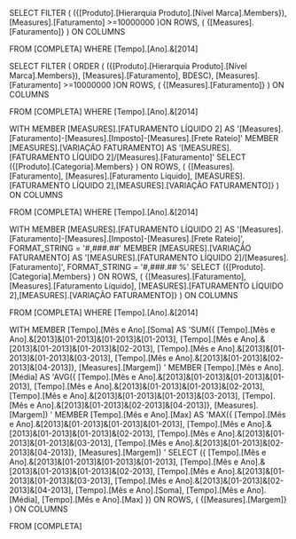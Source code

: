SELECT 
FILTER
(
	({[Produto].[Hierarquia Produto].[Nível Marca].Members}),
	[Measures].[Faturamento] >=10000000
)ON ROWS,
(
	{[Measures].[Faturamento]}
) ON COLUMNS

FROM [COMPLETA] WHERE [Tempo].[Ano].&[2014]

SELECT 
FILTER (
ORDER (
	({[Produto].[Hierarquia Produto].[Nível Marca].Members}),
	[Measures].[Faturamento], BDESC),
	[Measures].[Faturamento] >=10000000
)ON ROWS,
(
	{[Measures].[Faturamento]}
) ON COLUMNS

FROM [COMPLETA] WHERE [Tempo].[Ano].&[2014]

WITH 
	MEMBER [MEASURES].[FATURAMENTO LÍQUIDO 2] AS '[Measures].[Faturamento]-[Measures].[Imposto]-[Measures].[Frete Rateio]'
	MEMBER [MEASURES].[VARIAÇÃO FATURAMENTO] AS '[MEASURES].[FATURAMENTO LÍQUIDO 2]/[Measures].[Faturamento]'
SELECT 
({[Produto].[Categoria].Members}
) ON ROWS,
(
	{[Measures].[Faturamento], [Measures].[Faturamento Líquido], [MEASURES].[FATURAMENTO LÍQUIDO 2],[MEASURES].[VARIAÇÃO FATURAMENTO]}
) ON COLUMNS

FROM [COMPLETA] WHERE [Tempo].[Ano].&[2014]

WITH 
	MEMBER [MEASURES].[FATURAMENTO LÍQUIDO 2] AS '[Measures].[Faturamento]-[Measures].[Imposto]-[Measures].[Frete Rateio]',
		FORMAT_STRING = '#,###.##'
	MEMBER [MEASURES].[VARIAÇÃO FATURAMENTO] AS '[MEASURES].[FATURAMENTO LÍQUIDO 2]/[Measures].[Faturamento]',
		FORMAT_STRING = '#,###.## %'
SELECT 
({[Produto].[Categoria].Members}
) ON ROWS,
(
	{[Measures].[Faturamento], [Measures].[Faturamento Líquido], [MEASURES].[FATURAMENTO LÍQUIDO 2],[MEASURES].[VARIAÇÃO FATURAMENTO]}
) ON COLUMNS

FROM [COMPLETA] WHERE [Tempo].[Ano].&[2014]

WITH MEMBER
[Tempo].[Mês e Ano].[Soma] AS 'SUM({
	[Tempo].[Mês e Ano].&[2013]&[01-2013]&[01-2013]&[01-2013],
	[Tempo].[Mês e Ano].&[2013]&[01-2013]&[01-2013]&[02-2013],
	[Tempo].[Mês e Ano].&[2013]&[01-2013]&[01-2013]&[03-2013],
	[Tempo].[Mês e Ano].&[2013]&[01-2013]&[02-2013]&[04-2013]}, [Measures].[Margem])
'
MEMBER
[Tempo].[Mês e Ano].[Média] AS 'AVG({
	[Tempo].[Mês e Ano].&[2013]&[01-2013]&[01-2013]&[01-2013],
	[Tempo].[Mês e Ano].&[2013]&[01-2013]&[01-2013]&[02-2013],
	[Tempo].[Mês e Ano].&[2013]&[01-2013]&[01-2013]&[03-2013],
	[Tempo].[Mês e Ano].&[2013]&[01-2013]&[02-2013]&[04-2013]}, [Measures].[Margem])
'
MEMBER
[Tempo].[Mês e Ano].[Max] AS 'MAX({
	[Tempo].[Mês e Ano].&[2013]&[01-2013]&[01-2013]&[01-2013],
	[Tempo].[Mês e Ano].&[2013]&[01-2013]&[01-2013]&[02-2013],
	[Tempo].[Mês e Ano].&[2013]&[01-2013]&[01-2013]&[03-2013],
	[Tempo].[Mês e Ano].&[2013]&[01-2013]&[02-2013]&[04-2013]}, [Measures].[Margem])
'
SELECT 
({
	[Tempo].[Mês e Ano].&[2013]&[01-2013]&[01-2013]&[01-2013],
	[Tempo].[Mês e Ano].&[2013]&[01-2013]&[01-2013]&[02-2013],
	[Tempo].[Mês e Ano].&[2013]&[01-2013]&[01-2013]&[03-2013],
	[Tempo].[Mês e Ano].&[2013]&[01-2013]&[02-2013]&[04-2013],
	[Tempo].[Mês e Ano].[Soma],
	[Tempo].[Mês e Ano].[Média],
	[Tempo].[Mês e Ano].[Max]
}) ON ROWS,
(
	{[Measures].[Margem]}
) ON COLUMNS

FROM [COMPLETA]